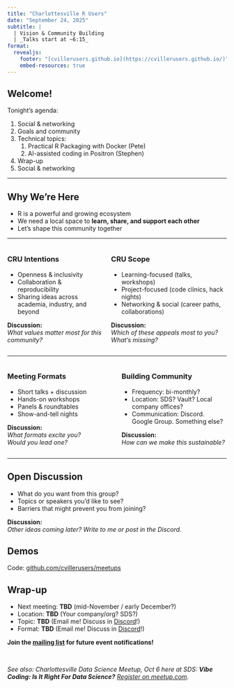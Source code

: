 ```yaml
---
title: "Charlottesville R Users"
date: "September 24, 2025"
subtitle: |
  | Vision & Community Building
  | _Talks start at ~6:15_
format: 
  revealjs:
    footer: "[cvillerusers.github.io](https://cvillerusers.github.io/)"
    embed-resources: true
---
```


## Welcome!

Tonight's agenda: 

1. Social & networking
2. Goals and community
3. Technical topics: 
   1. Practical R Packaging with Docker (Pete)
   2. AI-assisted coding in Positron (Stephen)
4. Wrap-up
5. Social & networking

---

## Why We're Here

- R is a powerful and growing ecosystem  
- We need a local space to **learn, share, and support each other**  
- Let’s shape this community together

---

:::: {.columns}

::: {.column width="45%"}

### CRU Intentions

- Openness & inclusivity  
- Collaboration & reproducibility  
- Sharing ideas across academia, industry, and beyond

**Discussion:**  
_What values matter most for this community?_

:::

::: {.column width="55%"}

### CRU Scope

- Learning-focused (talks, workshops)  
- Project-focused (code clinics, hack nights)  
- Networking & social (career paths, collaborations)

**Discussion:**  
*Which of these appeals most to you?*  
*What’s missing?*

:::
::::

---

:::: {.columns}
::: {.column width="50%"}

### Meeting Formats

- Short talks + discussion  
- Hands-on workshops  
- Panels & roundtables  
- Show-and-tell nights

**Discussion:**  
*What formats excite you?*  
*Would you lead one?*

:::

::: {.column width="50%"}
### Building Community

- Frequency: bi-monthly?  
- Location: SDS? Vault? Local company offices?
- Communication: Discord. Google Group. Something else?

**Discussion:**  
*How can we make this sustainable?*

:::
::::
---

## Open Discussion

- What do you want from this group?  
- Topics or speakers you’d like to see?  
- Barriers that might prevent you from joining?

**Discussion:**  
*Other ideas coming later? Write to me or post in the Discord.*

## Demos

Code: [github.com/cvillerusers/meetups](https://github.com/cvillerusers/meetups)

## Wrap-up

- Next meeting: **TBD** (mid-November / early December?)
- Location: **TBD** (Your company/org? SDS?)
- Topic: **TBD** (Email me! Discuss in [Discord](https://discord.gg/MZ49Zar4gA)!)
- Format: **TBD** (Email me! Discuss in [Discord](https://discord.gg/MZ49Zar4gA)!)

**Join the [mailing list](https://groups.google.com/g/cvillerusers) for future event notifications!**

<br> 

_See also: Charlottesville Data Science Meetup, Oct 6 here at SDS: **Vibe Coding: Is It Right For Data Science?** [Register on meetup.com](https://www.meetup.com/charlottesvilledatascience/events/311090078/)._